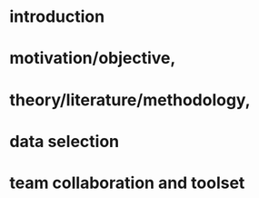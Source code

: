 
# introduction




# motivation/objective, 




# theory/literature/methodology, 




# data selection




# team collaboration and toolset



